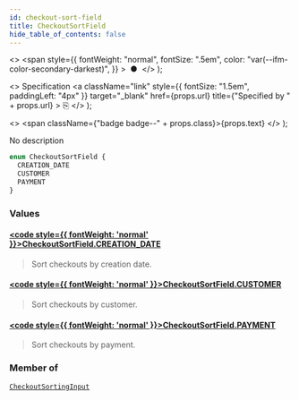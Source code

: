 ```yaml
---
id: checkout-sort-field
title: CheckoutSortField
hide_table_of_contents: false
---
```


  <>
    <span
      style={{
        fontWeight: "normal",
        fontSize: ".5em",
        color: "var(--ifm-color-secondary-darkest)",
      }}
    >
      &nbsp;●&nbsp;
    </span>
  </>
);

  <>
    Specification
    <a
      className="link"
      style={{ fontSize: "1.5em", paddingLeft: "4px" }}
      target="\_blank"
      href={props.url}
      title={"Specified by " + props.url}
    >
      ⎘
    </a>
  </>
);

  <>
    <span className={"badge badge--" + props.class}>{props.text}</span>
  </>
);

No description

```graphql
enum CheckoutSortField {
  CREATION_DATE
  CUSTOMER
  PAYMENT
}
```

### Values

#### [<code style={{ fontWeight: 'normal' }}>CheckoutSortField.<b>CREATION_DATE</b></code>](#)

> Sort checkouts by creation date.

#### [<code style={{ fontWeight: 'normal' }}>CheckoutSortField.<b>CUSTOMER</b></code>](#)

> Sort checkouts by customer.

#### [<code style={{ fontWeight: 'normal' }}>CheckoutSortField.<b>PAYMENT</b></code>](#)

> Sort checkouts by payment.

### Member of

[`CheckoutSortingInput`](../../api-reference/checkout/inputs/checkout-sorting-input) <Badge class="secondary" text="input"/>
